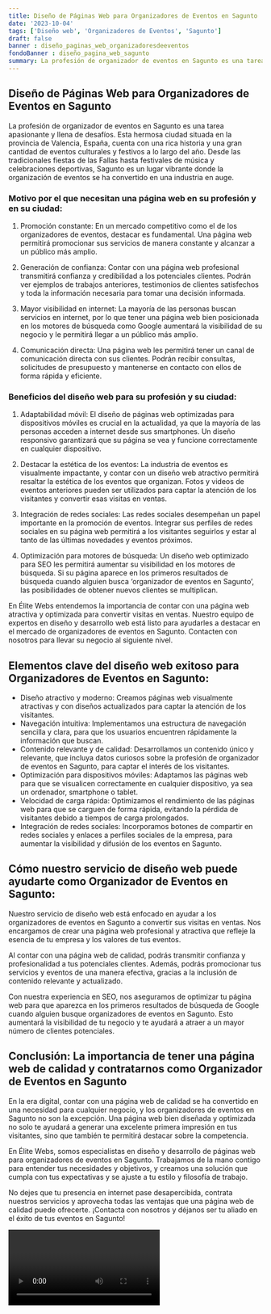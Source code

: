 ```yaml
---
title: Diseño de Páginas Web para Organizadores de Eventos en Sagunto
date: '2023-10-04'
tags: ['Diseño web', 'Organizadores de Eventos', 'Sagunto']
draft: false
banner : diseño_paginas_web_organizadoresdeeventos
fondoBanner : diseño_pagina_web_sagunto
summary: La profesión de organizador de eventos en Sagunto es una tarea apasionante y llena de desafíos. Esta hermosa ciudad situada en la provincia de Valencia, España, cuenta con una rica historia y una gran cantidad de eventos culturales y festivos a lo largo del año. Desde las tradicionales fiestas de las Fallas hasta festivales de música y celebraciones deportivas, Sagunto es un lugar vibrante donde la organización de eventos se ha convertido en una industria en auge.
---
```


## Diseño de Páginas Web para Organizadores de Eventos en Sagunto

La profesión de organizador de eventos en Sagunto es una tarea apasionante y llena de desafíos. Esta hermosa ciudad situada en la provincia de Valencia, España, cuenta con una rica historia y una gran cantidad de eventos culturales y festivos a lo largo del año. Desde las tradicionales fiestas de las Fallas hasta festivales de música y celebraciones deportivas, Sagunto es un lugar vibrante donde la organización de eventos se ha convertido en una industria en auge.

### Motivo por el que necesitan una página web en su profesión y en su ciudad:

1. Promoción constante: En un mercado competitivo como el de los organizadores de eventos, destacar es fundamental. Una página web permitirá promocionar sus servicios de manera constante y alcanzar a un público más amplio.

2. Generación de confianza: Contar con una página web profesional transmitirá confianza y credibilidad a los potenciales clientes. Podrán ver ejemplos de trabajos anteriores, testimonios de clientes satisfechos y toda la información necesaria para tomar una decisión informada.

3. Mayor visibilidad en internet: La mayoría de las personas buscan servicios en internet, por lo que tener una página web bien posicionada en los motores de búsqueda como Google aumentará la visibilidad de su negocio y le permitirá llegar a un público más amplio.

4. Comunicación directa: Una página web les permitirá tener un canal de comunicación directa con sus clientes. Podrán recibir consultas, solicitudes de presupuesto y mantenerse en contacto con ellos de forma rápida y eficiente.

### Beneficios del diseño web para su profesión y su ciudad:

1. Adaptabilidad móvil: El diseño de páginas web optimizadas para dispositivos móviles es crucial en la actualidad, ya que la mayoría de las personas acceden a internet desde sus smartphones. Un diseño responsivo garantizará que su página se vea y funcione correctamente en cualquier dispositivo.

2. Destacar la estética de los eventos: La industria de eventos es visualmente impactante, y contar con un diseño web atractivo permitirá resaltar la estética de los eventos que organizan. Fotos y videos de eventos anteriores pueden ser utilizados para captar la atención de los visitantes y convertir esas visitas en ventas.

3. Integración de redes sociales: Las redes sociales desempeñan un papel importante en la promoción de eventos. Integrar sus perfiles de redes sociales en su página web permitirá a los visitantes seguirlos y estar al tanto de las últimas novedades y eventos próximos.

4. Optimización para motores de búsqueda: Un diseño web optimizado para SEO les permitirá aumentar su visibilidad en los motores de búsqueda. Si su página aparece en los primeros resultados de búsqueda cuando alguien busca ‘organizador de eventos en Sagunto’, las posibilidades de obtener nuevos clientes se multiplican.

En Élite Webs entendemos la importancia de contar con una página web atractiva y optimizada para convertir visitas en ventas. Nuestro equipo de expertos en diseño y desarrollo web está listo para ayudarles a destacar en el mercado de organizadores de eventos en Sagunto. Contacten con nosotros para llevar su negocio al siguiente nivel.

<GifSeo />

<Cta />

## Elementos clave del diseño web exitoso para Organizadores de Eventos en Sagunto:

- Diseño atractivo y moderno: Creamos páginas web visualmente atractivas y con diseños actualizados para captar la atención de los visitantes.
- Navegación intuitiva: Implementamos una estructura de navegación sencilla y clara, para que los usuarios encuentren rápidamente la información que buscan.
- Contenido relevante y de calidad: Desarrollamos un contenido único y relevante, que incluya datos curiosos sobre la profesión de organizador de eventos en Sagunto, para captar el interés de los visitantes.
- Optimización para dispositivos móviles: Adaptamos las páginas web para que se visualicen correctamente en cualquier dispositivo, ya sea un ordenador, smartphone o tablet.
- Velocidad de carga rápida: Optimizamos el rendimiento de las páginas web para que se carguen de forma rápida, evitando la pérdida de visitantes debido a tiempos de carga prolongados.
- Integración de redes sociales: Incorporamos botones de compartir en redes sociales y enlaces a perfiles sociales de la empresa, para aumentar la visibilidad y difusión de los eventos en Sagunto.

## Cómo nuestro servicio de diseño web puede ayudarte como Organizador de Eventos en Sagunto:

Nuestro servicio de diseño web está enfocado en ayudar a los organizadores de eventos en Sagunto a convertir sus visitas en ventas. Nos encargamos de crear una página web profesional y atractiva que refleje la esencia de tu empresa y los valores de tus eventos.

Al contar con una página web de calidad, podrás transmitir confianza y profesionalidad a tus potenciales clientes. Además, podrás promocionar tus servicios y eventos de una manera efectiva, gracias a la inclusión de contenido relevante y actualizado.

Con nuestra experiencia en SEO, nos aseguramos de optimizar tu página web para que aparezca en los primeros resultados de búsqueda de Google cuando alguien busque organizadores de eventos en Sagunto. Esto aumentará la visibilidad de tu negocio y te ayudará a atraer a un mayor número de clientes potenciales.

## Conclusión: La importancia de tener una página web de calidad y contratarnos como Organizador de Eventos en Sagunto

En la era digital, contar con una página web de calidad se ha convertido en una necesidad para cualquier negocio, y los organizadores de eventos en Sagunto no son la excepción. Una página web bien diseñada y optimizada no solo te ayudará a generar una excelente primera impresión en tus visitantes, sino que también te permitirá destacar sobre la competencia.

En Élite Webs, somos especialistas en diseño y desarrollo de páginas web para organizadores de eventos en Sagunto. Trabajamos de la mano contigo para entender tus necesidades y objetivos, y creamos una solución que cumpla con tus expectativas y se ajuste a tu estilo y filosofía de trabajo.

No dejes que tu presencia en internet pase desapercibida, contrata nuestros servicios y aprovecha todas las ventajas que una página web de calidad puede ofrecerte. ¡Contacta con nosotros y déjanos ser tu aliado en el éxito de tus eventos en Sagunto!

<Video />

<CtaBot job='Organizadores de Eventos' city='Sagunto'/>

<Gmaps query='Sagunto+españa+maps' />